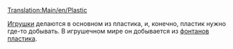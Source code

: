 [[Translation:Main/en/Plastic]]
{{ru/Груз| груз=Пластик
| изображение=PlasticFountains.png
| производит=[[Main/ru/Фонтаны пластика|Фонтаны пластика]]
| принимает=[[Main/ru/Завод игрушек|Завод игрушек]]
}}

[[Main/ru/Игрушки|Игрушки]] делаются в основном из пластика, и, конечно, пластик нужно где-то добывать. В игрушечном мире он добывается из [[Main/ru/Фонтаны пластика|фонтанов пластика]].